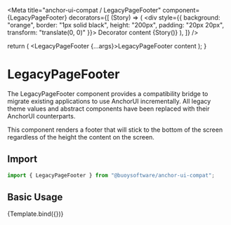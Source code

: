 

<Meta
  title="anchor-ui-compat / LegacyPageFooter"
  component={LegacyPageFooter}
  decorators={[
    (Story) => (
      <div style={{ background: "orange", border: "1px solid black", height:
"200px", padding: "20px 20px", transform: "translate(0, 0)" }}>
        Decorator content
        {Story()}
      </div>
    ),
  ]}
/>

  return (
    <LegacyPageFooter {...args}>LegacyPageFooter content</LegacyPageFooter>
  );
}

# LegacyPageFooter

The LegacyPageFooter component provides a compatibility bridge to migrate
existing applications to use AnchorUI incrementally. All legacy theme values and
abstract components have been replaced with their AnchorUI counterparts.

This component renders a footer that will stick to the bottom of the screen
regardless of the height the content on the screen.

## Import

```javascript
import { LegacyPageFooter } from "@buoysoftware/anchor-ui-compat";
```

## Basic Usage

<Canvas>
  <Story
    name="LegacyPageFooter"
    parameters={{
      docs: {
        source: {
          excludeDecorators: true,
        },
      },
    }}
  >
    {Template.bind({})}
  </Story>
</Canvas>
